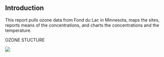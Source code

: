 ## Introduction

This report pulls ozone data from Fond du Lac in Minnesota, maps the sites, reports means of the concentrations, and charts the concentrations and the temperature.

OZONE STUCTURE

![](https://www.uv.es/quimicajmol/concepttest/lewis12/4o3.jpg)
